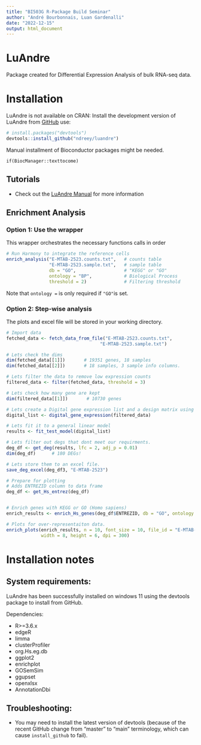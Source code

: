 ```yaml
---
title: "BI503G R-Package Build Seminar"
author: "André Bourbonnais, Luan Gardenalli"
date: "2022-12-15"
output: html_document
---
```


<!-- README.md is generated from README.Rmd. Please edit that file -->


# LuAndre
<!-- badges: start -->
<!-- badges: end -->

Package created for Differential Expression Analysis of bulk RNA-seq data.



# Installation

LuAndre is not available on CRAN:
Install the development version of LuAndre from [GitHub](https://raw.githack.com/ndreey/seminar/main/docs/index.html) use:

``` r
# install.packages("devtools")
devtools::install_github("ndreey/luandre")
```
Manual installment of Bioconductor packages might be needed.

```
if(BiocManager::texttocome)
```


## Tutorials

* Check out the [LuAndre Manual](link) for more information


## Enrichment Analysis

### Option 1: Use the wrapper

This wrapper orchestrates the necessary functions calls in order 

```r
# Run Harmony to integrate the reference cells
enrich_analysis("E-MTAB-2523.counts.txt",   # counts table
                "E-MTAB-2523.sample.txt",   # sample table
                db = "GO",                  # "KEGG" or "GO"
                ontology = "BP",            # Biological Process
                threshold = 2)              # Filtering threshold

```
Note that `ontology = ` is only required if `"GO"`is set.

### Option 2: Step-wise analysis
The plots and excel file will be stored in your working directory.

```r
# Import data
fetched_data <- fetch_data_from_file("E-MTAB-2523.counts.txt",
                                   "E-MTAB-2523.sample.txt")

# Lets check the dims
dim(fetched_data[[1]])       # 19351 genes, 18 samples
dim(fetched_data[[2]])       # 18 samples, 3 sample info columns.

# Lets filter the data to remove low expression counts
filtered_data <- filter(fetched_data, threshold = 3)

# Lets check how many gene are kept
dim(filtered_data[[1]])       # 10730 genes

# Lets create a Digital gene expression list and a design matrix using data3
digital_list <- digital_gene_expression(filtered_data)

# Lets fit it to a general linear model
results <- fit_test_model(digital_list)

# Lets filter out degs that dont meet our requirments.
deg_df <- get_deg(results, lfc = 2, adj_p = 0.01)
dim(deg_df)      # 180 DEGs!

# Lets store them to an excel file.
save_deg_excel(deg_df3, "E-MTAB-2523")

# Prepare for plotting
# Adds ENTREZID column to data frame
deg_df <- get_Hs_entrez(deg_df)


# Enrich genes with KEGG or GO (Homo sapiens)
enrich_results <- enrich_Hs_genes(deg_df$ENTREZID, db = "GO", ontology = "BP")

# Plots for over-representaiton data.
enrich_plots(enrich_results, n = 10, font_size = 10, file_id = "E-MTAB-2523", 
             width = 8, height = 6, dpi = 300)

```


# Installation notes
## System requirements:
LuAndre has been successfully installed on windows 11 using the devtools package
to install from GitHub. 

Dependencies:

* R>=3.6.x
* edgeR
* limma
* clusterProfiler
* org.Hs.eg.db
* ggplot2
* enrichplot
* GOSemSim
* ggupset
* openxlsx
* AnnotationDbi

## Troubleshooting:

* You may need to install the latest version of devtools (because of the recent 
GitHub change from "master" to "main" terminology, which can 
cause `install_github` to fail).

